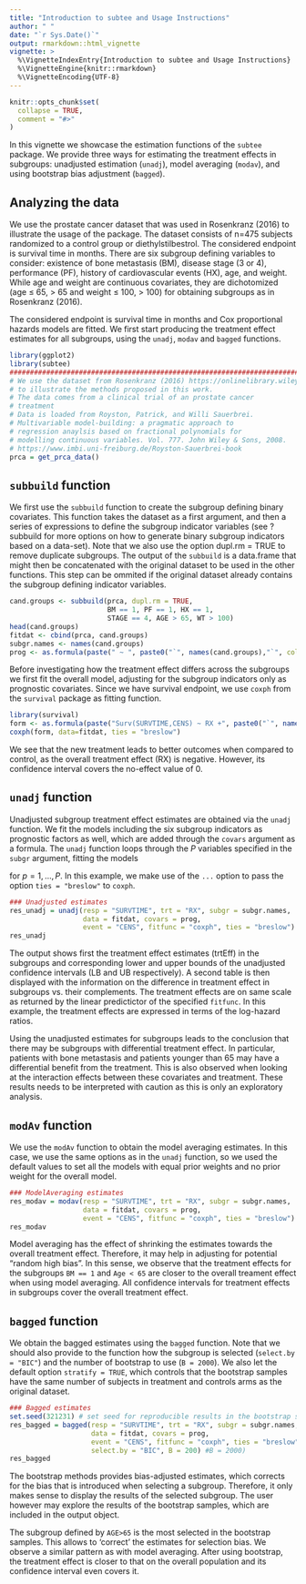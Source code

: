 ```yaml
---
title: "Introduction to subtee and Usage Instructions"
author: " "
date: "`r Sys.Date()`"
output: rmarkdown::html_vignette
vignette: >
  %\VignetteIndexEntry{Introduction to subtee and Usage Instructions}
  %\VignetteEngine{knitr::rmarkdown}
  %\VignetteEncoding{UTF-8}
---
```


```r
knitr::opts_chunk$set(
  collapse = TRUE,
  comment = "#>"
)
```


In this vignette we showcase the estimation functions of the `subtee` package. We provide three ways for estimating the treatment effects in subgroups: unadjusted estimation (`unadj`), model averaging (`modav`), and using bootstrap bias adjustment (`bagged`).


## Analyzing the data

We use the prostate cancer dataset that was used in Rosenkranz (2016) to illustrate the usage of the package. The dataset consists of n=475 subjects randomized to a control group or diethylstilbestrol. The considered endpoint is survival time in months. There are six subgroup defining variables to consider: existence of bone metastasis (BM), disease stage (3 or 4),  performance (PF), history of cardiovascular events (HX), age, and weight. While age and weight are continuous covariates, they are dichotomized (age $\leq$ 65, $>$ 65 and weight $\leq$ 100, $>$ 100) for obtaining subgroups as in Rosenkranz (2016).

The considered endpoint is survival time in months and Cox proportional hazards models are fitted. 
We first start producing the treatment effect estimates for all subgroups, using
the `unadj`, `modav` and `bagged` functions.

```r
library(ggplot2)
library(subtee)
################################################################################
# We use the dataset from Rosenkranz (2016) https://onlinelibrary.wiley.com/doi/abs/10.1002/bimj.201500147
# to illustrate the methods proposed in this work.
# The data comes from a clinical trial of an prostate cancer 
# treatment
# Data is loaded from Royston, Patrick, and Willi Sauerbrei. 
# Multivariable model-building: a pragmatic approach to 
# regression anaylsis based on fractional polynomials for 
# modelling continuous variables. Vol. 777. John Wiley & Sons, 2008. 
# https://www.imbi.uni-freiburg.de/Royston-Sauerbrei-book
prca = get_prca_data()

```

##  `subbuild` function

We first use the `subbuild` function to create the subgroup defining binary covariates. This function takes the dataset as a first argument, and then a series of expressions to define the subgroup indicator variables (see ?subbuild for more options on how to generate binary subgroup indicators based on a data-set). Note that we also use the option dupl.rm = TRUE to remove duplicate subgroups. The output of the `subbuild` is a data.frame that might then be concatenated with the original dataset to be used in the other functions. This step can be ommited if the original dataset already contains the subgroup defining indicator variables. 

```r
cand.groups <- subbuild(prca, dupl.rm = TRUE,
                        BM == 1, PF == 1, HX == 1,
                        STAGE == 4, AGE > 65, WT > 100)
head(cand.groups)
fitdat <- cbind(prca, cand.groups)
subgr.names <- names(cand.groups)
prog <- as.formula(paste(" ~ ", paste0("`", names(cand.groups),"`", collapse = " + ")))
```

Before investigating how the treatment effect differs across the subgroups we first fit the overall model, adjusting for the subgroup indicators only as prognostic covariates. Since we have survival endpoint, we use `coxph` from the `survival` package as fitting function. 

```r
library(survival)
form <- as.formula(paste("Surv(SURVTIME,CENS) ~ RX +", paste0("`", names(cand.groups),"`", collapse = " + ")))
coxph(form, data=fitdat, ties = "breslow")
```
We see that the new treatment leads to better outcomes when compared to control, as the overall treatment effect (RX) is negative. However, its confidence interval covers the no-effect value of 0.

##  `unadj` function

Unadjusted subgroup treatment effect estimates are obtained via the `unadj` function. We fit the models including the six subgroup indicators as prognostic factors as well, which are added through the `covars` argument as a formula. The `unadj` function loops through the $P$ variables specified in the `subgr` argument, fitting the models 

\begin{equation}
M_p:\ \lambda_{pi}(t)= \lambda_{p0}(t) \exp\left\{\beta_p z_i + 
(\gamma_p + \delta_p z_i)s_{pi} +  \sum_{k = 1}^{K} \tau_k x_{ik} \right\}
\label{model.cox}
\end{equation}

for $p=1,...,P$. In this example, we make use of the `...` option to pass the option `ties = "breslow"` to `coxph`.

```r
### Unadjusted estimates
res_unadj = unadj(resp = "SURVTIME", trt = "RX", subgr = subgr.names,
                  data = fitdat, covars = prog, 
                  event = "CENS", fitfunc = "coxph", ties = "breslow")
res_unadj
```

The output shows first the treatment effect estimates (trtEff) in the subgroups and corresponding lower and upper bounds of the unadjusted confidence intervals (LB and UB respectively). A second table is then displayed with the information on the difference in treatment effect in subgroups vs. their complements. The treatment effects are on same scale as returned by the linear predictictor of the specified `fitfunc`.  In this example, the treatment effects are expressed in terms of the log-hazard ratios.

Using the unadjusted estimates for subgroups leads to the conclusion that there may be subgroups with differential treatment effect. In particular, patients with bone metastasis and patients younger than 65 may have a differential benefit from the treatment. This is also observed when looking at the interaction effects between these covariates and treatment. These results needs to be interpreted with caution as this is only an exploratory analysis.

##  `modAv` function

We use the `modAv` function to obtain the model averaging estimates. In this case, we use the same options as in the `unadj` function, so we used the default values to set all the models with equal prior weights and no prior weight for the overall model. 


```r
### ModelAveraging estimates
res_modav = modav(resp = "SURVTIME", trt = "RX", subgr = subgr.names,
                  data = fitdat, covars = prog, 
                  event = "CENS", fitfunc = "coxph", ties = "breslow")
res_modav

```

Model averaging has the effect of shrinking the estimates towards the overall treatment effect. Therefore, it may help in adjusting for potential "random high bias". In this sense, we observe that the treatment effects for the subgroups `BM == 1` and `Age < 65` are closer to the overall treament effect when using model averaging. All confidence intervals for treatment effects in subgroups cover the overall treatment effect. 

## `bagged` function

We obtain the bagged estimates using the `bagged` function. Note that we should also provide to the function how the subgroup is selected (`select.by = "BIC"`) and the number of bootstrap to use (`B = 2000`). We also let the default option `stratify = TRUE`, which controls that the bootstrap samples have the same number of subjects in treatment and controls arms as the original dataset.


```r
### Bagged estimates
set.seed(321231) # set seed for reproducible results in the bootstrap samples
res_bagged = bagged(resp = "SURVTIME", trt = "RX", subgr = subgr.names,
                    data = fitdat, covars = prog, 
                    event = "CENS", fitfunc = "coxph", ties = "breslow",
                    select.by = "BIC", B = 200) #B = 2000)
res_bagged
```

The bootstrap methods provides bias-adjusted estimates, which corrects for the bias that is introduced when selecting a subgroup. Therefore, it only makes sense to display the results of the selected subgroup. The user however may explore the results of the bootstrap samples, which are included in the output object. 

The subgroup defined by `AGE>65` is the most selected in the bootstrap samples. This allows to 'correct' the estimates for selection bias. We observe a similar pattern as with model averaging. After using bootstrap, the treatment effect is closer to that on the overall population and its confidence interval even covers it. 
